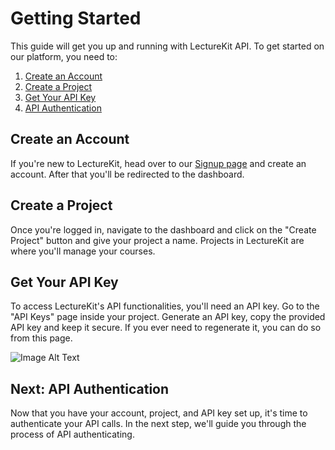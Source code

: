 # Getting Started

This guide will get you up and running with LectureKit API. To get started on our platform, you need to:

1. [Create an Account](#create-an-account)
2. [Create a Project](#create-a-project)
3. [Get Your API Key](#get-your-api-key)
4. [API Authentication](#next-api-authentication)

## Create an Account

If you're new to LectureKit, head over to our [Signup page](https://www.lecturekit.io/sign-up) and create an account. After that you'll be redirected to the dashboard.

## Create a Project

Once you're logged in, navigate to the dashboard and click on the "Create Project" button and give your project a name. Projects in LectureKit are where you'll manage your courses.

## Get Your API Key

To access LectureKit's API functionalities, you'll need an API key. Go to the "API Keys" page inside your project. Generate an API key, copy the provided API key and keep it secure. If you ever need to regenerate it, you can do so from this page.

<div style={{ marginTop:'20px', border:'1px solid #e1e1e1', borderRadius: '5px', overflow: 'hidden', maxWidth: '600px' }}>
  <img src={"/api-key.png"} alt="Image Alt Text"  />
</div>


## Next: API Authentication

Now that you have your account, project, and API key set up, it's time to authenticate your API calls. In the next step, we'll guide you through the process of API authenticating.
